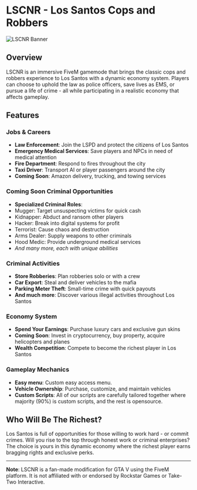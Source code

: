 # LSCNR - Los Santos Cops and Robbers

![LSCNR Banner](https://lscnr.net/assets/logo.png)

## Overview

LSCNR is an immersive FiveM gamemode that brings the classic cops and robbers experience to Los Santos with a dynamic economy system. Players can choose to uphold the law as police officers, save lives as EMS, or pursue a life of crime - all while participating in a realistic economy that affects gameplay.

## Features

### Jobs & Careers
- **Law Enforcement**: Join the LSPD and protect the citizens of Los Santos
- **Emergency Medical Services**: Save players and NPCs in need of medical attention
- **Fire Department**: Respond to fires throughout the city
- **Taxi Driver**: Transport AI or player passengers around the city
- **Coming Soon**: Amazon delivery, trucking, and towing services

### **Coming Soon** Criminal Opportunities
  - **Specialized Criminal Roles**:
  - Mugger: Target unsuspecting victims for quick cash
  - Kidnapper: Abduct and ransom other players
  - Hacker: Break into digital systems for profit
  - Terrorist: Cause chaos and destruction
  - Arms Dealer: Supply weapons to other criminals
  - Hood Medic: Provide underground medical services
  - *And many more, each with unique abilities*

### Criminal Activities
- **Store Robberies**: Plan robberies solo or with a crew
- **Car Export**: Steal and deliver vehicles to the mafia
- **Parking Meter Theft**: Small-time crime with quick payouts
- **And much more**: Discover various illegal activities throughout Los Santos

### Economy System
- **Spend Your Earnings**: Purchase luxury cars and exclusive gun skins
- **Coming Soon**: Invest in cryptocurrency, buy property, acquire helicopters and planes
- **Wealth Competition**: Compete to become the richest player in Los Santos

### Gameplay Mechanics
- **Easy menu**: Custom easy access menu.
- **Vehicle Ownership**: Purchase, customize, and maintain vehicles
- **Custom Scripts**: All of our scripts are carefully tailored together where majority (90%) is custom scripts, and the rest is opensource.

## Who Will Be The Richest?

Los Santos is full of opportunities for those willing to work hard - or commit crimes. Will you rise to the top through honest work or criminal enterprises? The choice is yours in this dynamic economy where the richest player earns bragging rights and exclusive perks.

---

**Note**: LSCNR is a fan-made modification for GTA V using the FiveM platform. It is not affiliated with or endorsed by Rockstar Games or Take-Two Interactive.
